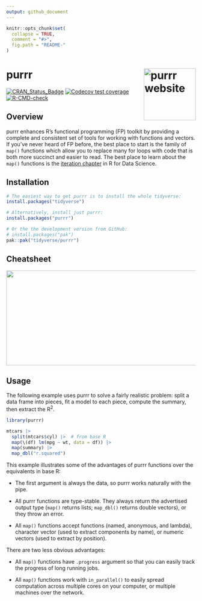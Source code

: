 ```yaml
---
output: github_document
---
```


<!-- README.md is generated from README.Rmd. Please edit that file -->

```r
knitr::opts_chunk$set(
  collapse = TRUE,
  comment = "#>",
  fig.path = "README-"
)
```

# purrr <a href="https://purrr.tidyverse.org"><img src="man/figures/logo.png" align="right" height="138" alt="purrr website" /></a>

<!-- badges: start -->
[![CRAN_Status_Badge](https://www.r-pkg.org/badges/version/purrr)](https://cran.r-project.org/package=purrr)
[![Codecov test coverage](https://codecov.io/gh/tidyverse/purrr/branch/master/graph/badge.svg)](https://app.codecov.io/gh/tidyverse/purrr)
[![R-CMD-check](https://github.com/tidyverse/purrr/actions/workflows/R-CMD-check.yaml/badge.svg)](https://github.com/tidyverse/purrr/actions/workflows/R-CMD-check.yaml)
<!-- badges: end -->

## Overview

purrr enhances R's functional programming (FP) toolkit by providing a complete and consistent set of tools for working with functions and vectors. If you've never heard of FP before, the best place to start is the family of `map()` functions which allow you to replace many for loops with code that is both more succinct and easier to read. The best place to learn about the `map()` functions is the [iteration chapter](https://r4ds.hadley.nz/iteration) in R for Data Science.

## Installation

```r
# The easiest way to get purrr is to install the whole tidyverse:
install.packages("tidyverse")

# Alternatively, install just purrr:
install.packages("purrr")

# Or the the development version from GitHub:
# install.packages("pak")
pak::pak("tidyverse/purrr")
```

## Cheatsheet

<a href="https://github.com/rstudio/cheatsheets/blob/master/purrr.pdf"><img src="https://raw.githubusercontent.com/rstudio/cheatsheets/master/pngs/thumbnails/purrr-cheatsheet-thumbs.png" width="630" height="252"/></a>  

## Usage

The following example uses purrr to solve a fairly realistic problem: split a data frame into pieces, fit a model to each piece, compute the summary, then extract the R^2^.

```r
library(purrr)

mtcars |> 
  split(mtcars$cyl) |>  # from base R
  map(\(df) lm(mpg ~ wt, data = df)) |> 
  map(summary) |>
  map_dbl("r.squared")
```

This example illustrates some of the advantages of purrr functions over the equivalents in base R:

* The first argument is always the data, so purrr works naturally with the pipe.

* All purrr functions are type-stable. They always return the advertised output
  type (`map()` returns lists; `map_dbl()` returns double vectors), or they 
  throw an error.
  
* All `map()` functions accept functions (named, anonymous, and lambda), 
  character vector (used to extract components by name), or numeric vectors 
  (used to extract by position).

There are two less obvious advantages:

* All `map()` functions have `.progress` argument so that you can easily track
  the progress of long running jobs.

* All `map()` functions work with `in_parallel()` to easily spread computation 
  across multiple cores on your computer, or multiple machines over the network.
  
